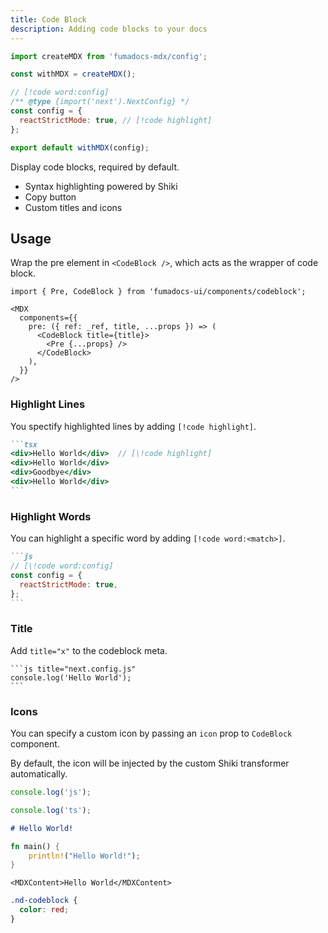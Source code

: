 ```yaml
---
title: Code Block
description: Adding code blocks to your docs
---
```


<div className="bg-background rounded-lg prose-no-margin">

```js title="config.js"
import createMDX from 'fumadocs-mdx/config';

const withMDX = createMDX();

// [!code word:config]
/** @type {import('next').NextConfig} */
const config = {
  reactStrictMode: true, // [!code highlight]
};

export default withMDX(config);
```

</div>

Display code blocks, required by default.

- Syntax highlighting powered by Shiki
- Copy button
- Custom titles and icons

## Usage

Wrap the pre element in `<CodeBlock />`, which acts as the wrapper of code block.

```mdx
import { Pre, CodeBlock } from 'fumadocs-ui/components/codeblock';

<MDX
  components={{
    pre: ({ ref: _ref, title, ...props }) => (
      <CodeBlock title={title}>
        <Pre {...props} />
      </CodeBlock>
    ),
  }}
/>
```

### Highlight Lines

You spectify highlighted lines by adding `[!code highlight]`.

````md
```tsx
<div>Hello World</div>  // [\!code highlight]
<div>Hello World</div>
<div>Goodbye</div>
<div>Hello World</div>
```
````

### Highlight Words

You can highlight a specific word by adding `[!code word:<match>]`.

````md
```js
// [\!code word:config]
const config = {
  reactStrictMode: true,
};
```
````

### Title

Add `title="x"` to the codeblock meta.

````mdx
```js title="next.config.js"
console.log('Hello World');
```
````

### Icons

You can specify a custom icon by passing an `icon` prop to `CodeBlock` component.

By default, the icon will be injected by the custom Shiki transformer automatically.

```js title="config.js"
console.log('js');
```

```ts title="config.ts"
console.log('ts');
```

```md title="document.md"
# Hello World!
```

```rust title="main.rs"
fn main() {
    println!("Hello World!");
}
```

```tsx title="component.tsx"
<MDXContent>Hello World</MDXContent>
```

```css title="style.css"
.nd-codeblock {
  color: red;
}
```
